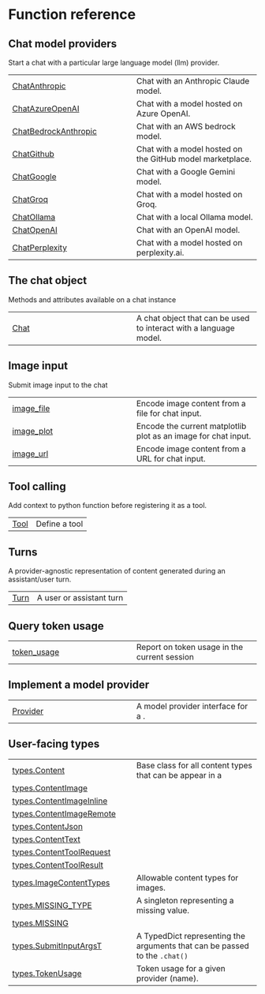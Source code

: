 # Function reference {.doc .doc-index}

## Chat model providers

Start a chat with a particular large language model (llm) provider.

| | |
| --- | --- |
| [ChatAnthropic](ChatAnthropic.qmd#chatlas.ChatAnthropic) | Chat with an Anthropic Claude model. |
| [ChatAzureOpenAI](ChatAzureOpenAI.qmd#chatlas.ChatAzureOpenAI) | Chat with a model hosted on Azure OpenAI. |
| [ChatBedrockAnthropic](ChatBedrockAnthropic.qmd#chatlas.ChatBedrockAnthropic) | Chat with an AWS bedrock model. |
| [ChatGithub](ChatGithub.qmd#chatlas.ChatGithub) | Chat with a model hosted on the GitHub model marketplace. |
| [ChatGoogle](ChatGoogle.qmd#chatlas.ChatGoogle) | Chat with a Google Gemini model. |
| [ChatGroq](ChatGroq.qmd#chatlas.ChatGroq) | Chat with a model hosted on Groq. |
| [ChatOllama](ChatOllama.qmd#chatlas.ChatOllama) | Chat with a local Ollama model. |
| [ChatOpenAI](ChatOpenAI.qmd#chatlas.ChatOpenAI) | Chat with an OpenAI model. |
| [ChatPerplexity](ChatPerplexity.qmd#chatlas.ChatPerplexity) | Chat with a model hosted on perplexity.ai. |

## The chat object

Methods and attributes available on a chat instance

| | |
| --- | --- |
| [Chat](Chat.qmd#chatlas.Chat) | A chat object that can be used to interact with a language model. |

## Image input

Submit image input to the chat

| | |
| --- | --- |
| [image_file](image_file.qmd#chatlas.image_file) | Encode image content from a file for chat input. |
| [image_plot](image_plot.qmd#chatlas.image_plot) | Encode the current matplotlib plot as an image for chat input. |
| [image_url](image_url.qmd#chatlas.image_url) | Encode image content from a URL for chat input. |

## Tool calling

Add context to python function before registering it as a tool.

| | |
| --- | --- |
| [Tool](Tool.qmd#chatlas.Tool) | Define a tool |

## Turns

A provider-agnostic representation of content generated during an assistant/user turn.

| | |
| --- | --- |
| [Turn](Turn.qmd#chatlas.Turn) | A user or assistant turn |

## Query token usage

| | |
| --- | --- |
| [token_usage](token_usage.qmd#chatlas.token_usage) | Report on token usage in the current session |

## Implement a model provider

| | |
| --- | --- |
| [Provider](Provider.qmd#chatlas.Provider) | A model provider interface for a [](`~chatlas.Chat`). |

## User-facing types

| | |
| --- | --- |
| [types.Content](types.Content.qmd#chatlas.types.Content) | Base class for all content types that can be appear in a [](`~chatlas.Turn`) |
| [types.ContentImage](types.ContentImage.qmd#chatlas.types.ContentImage) |  |
| [types.ContentImageInline](types.ContentImageInline.qmd#chatlas.types.ContentImageInline) |  |
| [types.ContentImageRemote](types.ContentImageRemote.qmd#chatlas.types.ContentImageRemote) |  |
| [types.ContentJson](types.ContentJson.qmd#chatlas.types.ContentJson) |  |
| [types.ContentText](types.ContentText.qmd#chatlas.types.ContentText) |  |
| [types.ContentToolRequest](types.ContentToolRequest.qmd#chatlas.types.ContentToolRequest) |  |
| [types.ContentToolResult](types.ContentToolResult.qmd#chatlas.types.ContentToolResult) |  |
| [types.ImageContentTypes](types.ImageContentTypes.qmd#chatlas.types.ImageContentTypes) | Allowable content types for images. |
| [types.MISSING_TYPE](types.MISSING_TYPE.qmd#chatlas.types.MISSING_TYPE) | A singleton representing a missing value. |
| [types.MISSING](types.MISSING.qmd#chatlas.types.MISSING) |  |
| [types.SubmitInputArgsT](types.SubmitInputArgsT.qmd#chatlas.types.SubmitInputArgsT) | A TypedDict representing the arguments that can be passed to the `.chat()` |
| [types.TokenUsage](types.TokenUsage.qmd#chatlas.types.TokenUsage) | Token usage for a given provider (name). |